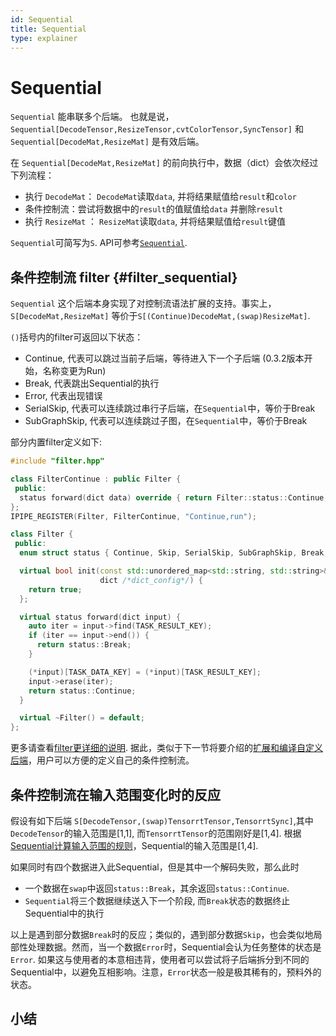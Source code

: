 ```yaml
---
id: Sequential
title: Sequential
type: explainer
---
```





# Sequential

`Sequential` 能串联多个后端。 也就是说，`Sequential[DecodeTensor,ResizeTensor,cvtColorTensor,SyncTensor]` 和 `Sequential[DecodeMat,ResizeMat]` 是有效后端。

在 `Sequential[DecodeMat,ResizeMat]` 的前向执行中，数据（dict）会依次经过下列流程：
- 执行 `DecodeMat`： `DecodeMat`读取`data`, 并将结果赋值给`result`和`color`
- 条件控制流：尝试将数据中的`result`的值赋值给`data` 并删除`result` 
- 执行 `ResizeMat` ： `ResizeMat`读取`data`, 并将结果赋值给`result`键值

`Sequential`可简写为`S`. API可参考[`Sequential`](../backend-reference/basic#sequential).

## 条件控制流 filter {#filter_sequential}
`Sequential` 这个后端本身实现了对控制流语法扩展的支持。事实上，`S[DecodeMat,ResizeMat]` 等价于`S[(Continue)DecodeMat,(swap)ResizeMat]`.

`()`括号内的filter可返回以下状态：
- Continue, 代表可以跳过当前子后端，等待进入下一个子后端 (0.3.2版本开始，名称变更为Run)
- Break, 代表跳出Sequential的执行 
- Error, 代表出现错误
- SerialSkip, 代表可以连续跳过串行子后端，在`Sequential`中，等价于Break
- SubGraphSkip,  代表可以连续跳过子图，在`Sequential`中，等价于Break

部分内置filter定义如下:


<Tabs groupId="filter"  className="unique-tabs">
<TabItem value="Continue" label="Continue">

```cpp
#include "filter.hpp"

class FilterContinue : public Filter {
 public:
  status forward(dict data) override { return Filter::status::Continue; }
};
IPIPE_REGISTER(Filter, FilterContinue, "Continue,run");
```


</TabItem>
<TabItem value="swap" label="swap">

```cpp
class Filter {
 public:
  enum struct status { Continue, Skip, SerialSkip, SubGraphSkip, Break, Error };

  virtual bool init(const std::unordered_map<std::string, std::string>& /*config*/,
                    dict /*dict_config*/) {
    return true;
  };

  virtual status forward(dict input) {
    auto iter = input->find(TASK_RESULT_KEY);
    if (iter == input->end()) {
      return status::Break;
    }

    (*input)[TASK_DATA_KEY] = (*input)[TASK_RESULT_KEY];
    input->erase(iter);
    return status::Continue;
  }

  virtual ~Filter() = default;
};
```

</TabItem>
</Tabs>

更多请查看[filter更详细的说明](../Inter-node/filter).
据此，类似于下一节将要介绍的[扩展和编译自定义后端](./extensible_backend)，用户可以方便的定义自己的条件控制流。

## 条件控制流在输入范围变化时的反应
假设有如下后端 `S[DecodeTensor,(swap)TensorrtTensor,TensorrtSync]`,其中`DecodeTensor`的输入范围是[1,1],
而`TensorrtTensor`的范围刚好是[1,4]. 根据[Sequential计算输入范围的规则](../backend-reference/basic#sequential)，Sequential的输入范围是[1,4].

如果同时有四个数据进入此Sequential，但是其中一个解码失败，那么此时
- 一个数据在`swap`中返回`status::Break`，其余返回`status::Continue`.
- `Sequential`将三个数据继续送入下一个阶段, 而`Break`状态的数据终止Sequential中的执行

以上是遇到部分数据`Break`时的反应；类似的，遇到部分数据`Skip`，也会类似地局部性处理数据。然而，当一个数据`Error`时，Sequential会认为任务整体的状态是`Error`. 如果这与使用者的本意相违背，使用者可以尝试将子后端拆分到不同的Sequential中，以避免互相影响。注意，`Error`状态一般是极其稀有的，预料外的状态。


## 小结
